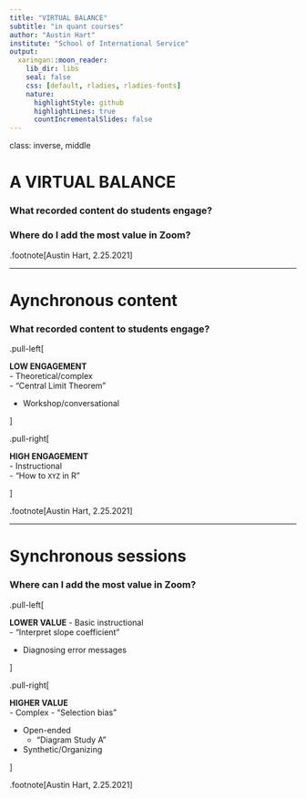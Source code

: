 ```yaml
---
title: "VIRTUAL BALANCE"
subtitle: "in quant courses"
author: "Austin Hart"
institute: "School of International Service"
output:
  xaringan::moon_reader:
    lib_dir: libs
    seal: false
    css: [default, rladies, rladies-fonts]
    nature:
      highlightStyle: github
      highlightLines: true
      countIncrementalSlides: false
---
```


class: inverse, middle

# A VIRTUAL BALANCE 

### What recorded content do students engage?

### Where do I add the most value in Zoom?

.footnote[Austin Hart, 2.25.2021]

---

# Aynchronous content

### What recorded content to students engage?
.pull-left[

**LOW ENGAGEMENT**  
- Theoretical/complex  
  - "Central Limit Theorem"  
  
- Workshop/conversational

]

.pull-right[

**HIGH ENGAGEMENT**  
- Instructional  
  - "How to `XYZ` in R"  

]


.footnote[Austin Hart, 2.25.2021]

---

# Synchronous sessions
  
### Where can I add the most value in Zoom?  

.pull-left[

**LOWER VALUE**
- Basic instructional  
  - "Interpret slope coefficient"  
  
- Diagnosing error messages

]

.pull-right[

**HIGHER VALUE**  
- Complex
  - "Selection bias"  
    
- Open-ended
  - "Diagram Study A"
  
- Synthetic/Organizing  
  
]

.footnote[Austin Hart, 2.25.2021]


